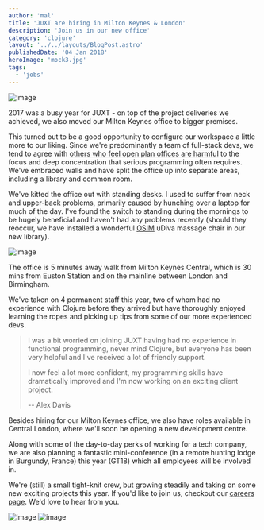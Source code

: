 ```yaml
---
author: 'mal'
title: 'JUXT are hiring in Milton Keynes & London'
description: 'Join us in our new office'
category: 'clojure'
layout: '../../layouts/BlogPost.astro'
publishedDate: '04 Jan 2018'
heroImage: 'mock3.jpg'
tags:
  - 'jobs'
---
```




<Image alt='image' src={pi} />

2017 was a busy year for JUXT - on top of the project deliveries we
achieved, we also moved our Milton Keynes office to bigger premises.

This turned out to be a good opportunity to configure our workspace a
little more to our liking. Since we're predominantly a team of
full-stack devs, we tend to agree with [others who feel open plan
offices are harmful](https://goo.gl/aVC4zm) to the focus and deep
concentration that serious programming often requires. We've embraced
walls and have split the office up into separate areas, including a
library and common room.

We've kitted the office out with standing desks. I used to suffer from
neck and upper-back problems, primarily caused by hunching over a laptop
for much of the day. I've found the switch to standing during the
mornings to be hugely beneficial and haven't had any problems recently
(should they reoccur, we have installed a wonderful
[OSIM](https://www.osim.co.uk/) uDiva massage chair in our new library).


<Image alt='image' src={sd} />

The office is 5 minutes away walk from Milton Keynes Central, which is
30 mins from Euston Station and on the mainline between London and
Birmingham.

We've taken on 4 permanent staff this year, two of whom had no
experience with Clojure before they arrived but have thoroughly enjoyed
learning the ropes and picking up tips from some of our more experienced
devs.

> I was a bit worried on joining JUXT having had no experience in
> functional programming, never mind Clojure, but everyone has been very
> helpful and I've received a lot of friendly support.
>
> I now feel a lot more confident, my programming skills have
> dramatically improved and I'm now working on an exciting client
> project.
>
> -- Alex Davis

Besides hiring for our Milton Keynes office, we also have roles
available in Central London, where we'll soon be opening a new
development centre.

Along with some of the day-to-day perks of working for a tech company,
we are also planning a fantastic mini-conference (in a remote hunting
lodge in Burgundy, France) this year (GT18) which all employees will be
involved in.

We're (still) a small tight-knit crew, but growing steadily and taking
on some new exciting projects this year. If you'd like to join us,
checkout our [careers page](/careers.html).
We'd love to hear from you.


<Image alt='image' src={cd} />


<Image alt='image' src={li} />
